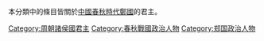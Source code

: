{{Catnav|頁面分類|历史|各國歷史|中国历史|中国君主|周朝君主}}
{{Catnav|頁面分類|人物|各國人物|中国人|中国君主|周朝君主}}
{{Catnav|頁面分類|...|周朝|春秋战国|春秋戰國人物}}
{{Catnav|頁面分類|...|中国朝代|各朝代中国人|春秋戰國人物}}

本分類中的條目皆關於[[中國|中國]][[春秋時代|春秋時代]][[鄭國_(諸侯國)|鄭國]]的君主。

[[Category:周朝諸侯國君主|Category:周朝諸侯國君主]]
[[Category:春秋戰國政治人物|Category:春秋戰國政治人物]]
[[Category:郑国政治人物|Category:郑国政治人物]]